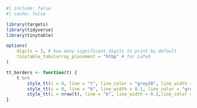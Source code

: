 <!-- Include at the start of every doc -->

```r
#| include: false
#| cache: false

library(targets)
library(tidyverse)
library(tinytable)

options(
	digits = 3, # how many significant digits to print by default
	tinytable_tabularray_placement = "htbp" # for LaTeX
)

tt_borders <- function(t) {
	t %>%
		style_tt(i = 0, line = "t", line_color = "grey20", line_width = 0.8) %>% 
		style_tt(i = 0, line = "b", line_width = 0.1, line_color = "grey20") %>% 
		style_tt(i = nrow(t), line = "b", line_width = 0.2,line_color = "grey20")
}
```
